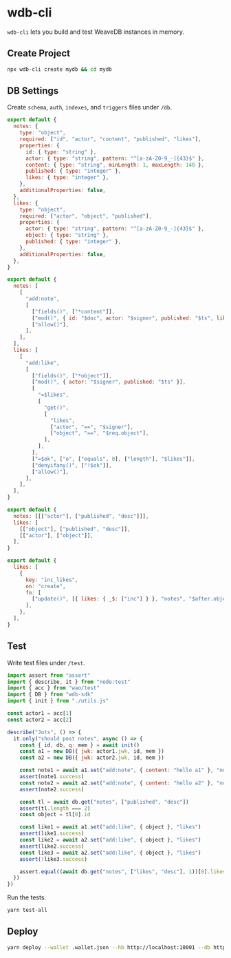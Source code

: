 # wdb-cli

`wdb-cli` lets you build and test WeaveDB instances in memory.

## Create Project

```bash
npx wdb-cli create mydb && cd mydb
```

## DB Settings

Create `schema`, `auth`, `indexes`, and `triggers` files under `/db`.

```js [/db/schema.js]
export default {
  notes: {
    type: "object",
    required: ["id", "actor", "content", "published", "likes"],
    properties: {
      id: { type: "string" },
      actor: { type: "string", pattern: "^[a-zA-Z0-9_-]{43}$" },
      content: { type: "string", minLength: 1, maxLength: 140 },
      published: { type: "integer" },
      likes: { type: "integer" },
    },
    additionalProperties: false,
  },
  likes: {
    type: "object",
    required: ["actor", "object", "published"],
    properties: {
      actor: { type: "string", pattern: "^[a-zA-Z0-9_-]{43}$" },
      object: { type: "string" },
      published: { type: "integer" },
    },
    additionalProperties: false,
  },
}
```

```js [/db/auth.js]
export default {
  notes: [
    [
      "add:note",
      [
        ["fields()", ["*content"]],
        ["mod()", { id: "$doc", actor: "$signer", published: "$ts", likes: 0 }],
        ["allow()"],
      ],
    ],
  ],
  likes: [
    [
      "add:like",
      [
        ["fields()", ["*object"]],
        ["mod()", { actor: "$signer", published: "$ts" }],
        [
          "=$likes",
          [
            "get()",
            [
              "likes",
              ["actor", "==", "$signer"],
              ["object", "==", "$req.object"],
            ],
          ],
        ],
        ["=$ok", ["o", ["equals", 0], ["length"], "$likes"]],
        ["denyifany()", ["!$ok"]],
        ["allow()"],
      ],
    ],
  ],
}
```

```js [/db/indexes.js]
export default {
  notes: [[["actor"], ["published", "desc"]]],
  likes: [
    [["object"], ["published", "desc"]],
    [["actor"], ["object"]],
  ],
}
```

```js [/db/triggers.js]
export default {
  likes: [
    {
      key: "inc_likes",
      on: "create",
      fn: [
        ["update()", [{ likes: { _$: ["inc"] } }, "notes", "$after.object"]],
      ],
    },
  ],
}
```

## Test

Write test files under `/test`.

```js [/test/main.test.js]
import assert from "assert"
import { describe, it } from "node:test"
import { acc } from "wao/test"
import { DB } from "wdb-sdk"
import { init } from "./utils.js"

const actor1 = acc[1]
const actor2 = acc[2]

describe("Jots", () => {
  it.only("should post notes", async () => {
    const { id, db, q: mem } = await init()
    const a1 = new DB({ jwk: actor1.jwk, id, mem })
    const a2 = new DB({ jwk: actor2.jwk, id, mem })

    const note1 = await a1.set("add:note", { content: "hello a1" }, "notes")
    assert(note1.success)
    const note2 = await a2.set("add:note", { content: "hello a2" }, "notes")
    assert(note2.success)

    const tl = await db.get("notes", ["published", "desc"])
    assert(tl.length === 2)
    const object = tl[0].id

    const like1 = await a1.set("add:like", { object }, "likes")
    assert(like1.success)
    const like2 = await a2.set("add:like", { object }, "likes")
    assert(like2.success)
    const like3 = await a2.set("add:like", { object }, "likes")
    assert(!like3.success)

    assert.equal((await db.get("notes", ["likes", "desc"], 1))[0].likes, 2)
  })
})

```

Run the tests.

```bash
yarn test-all
```

## Deploy

```bash
yarn deploy --wallet .wallet.json --hb http://localhost:10001 --db http://localhost:6364
```